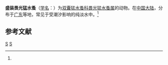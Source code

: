 {{Speciesbox
| taxon = Stenhelia ornamentalia
| binomial_authority = (Shen et Tai, 1965)<ref name='id12493'>{{cite web| url =http://www.bioinfo.cn/db05/BjdwSpecies.php?action=view&id=12493| title =盛装畏光猛水蚤| work =《中国动物物种编目数据库》| publisher =中国科学院微生物研究所| author =中国科学院动物研究所| accessdate =2009-04-28| deadurl =yes| archiveurl =https://web.archive.org/web/20160305004935/http://www.bioinfo.cn/db05/BjdwSpecies.php?action=view&id=12493| archivedate =2016-03-05}}</ref>
}}

'''盛装畏光猛水蚤'''（[[学名|学名]]：{{lang|la|''Stenhelia ornamentalia''}}）为[[双囊猛水蚤科|双囊猛水蚤科]][[畏光猛水蚤属|畏光猛水蚤属]]的动物。在[[中国大陆|中国大陆]]，分布于[[广东|广东]]等地，常见于受潮汐影响的纯淡水中。<ref name='id12493'/>

== 参考文献 ==
{{reflist}}

{{节肢动物小作品}}

{{taxonbar}}
[[Category:_1965年描述的动物|S]]
[[Category:畏光猛水蚤属|S]]